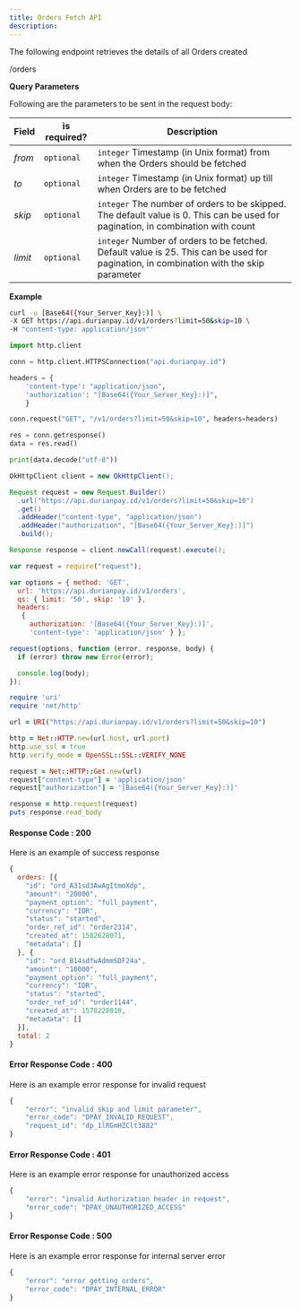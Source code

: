 ```yaml
---
title: Orders Fetch API
description: 
---
```


<div class = 'right-component'></div>

<div class = 'left-side'>


The following endpoint retrieves the details of all Orders created

<url get=""><div class = "ib">/orders</div></url>

</div>

<div class = 'full-side'>

<div class = 'left-side'>

**Query Parameters**

Following are the parameters to be sent in the request body:

| Field |	is required? |	Description |
| ----- | --------------- | ---------------- |
| _from_ |	`optional` |	`integer` Timestamp (in Unix format) from when the Orders should be fetched |
| _to_ |	`optional` |	`integer` Timestamp (in Unix format) up till when Orders are to be fetched |
| _skip_ |	`optional` |	`integer` The number of orders to be skipped. The default value is 0. This can be used for pagination, in combination with count |
| _limit_ |	`optional` |	`integer` Number of orders to be fetched. Default value is 25. This can be used for pagination, in combination with the skip parameter |

</div>

<div class = 'right-code'>

**Example**

<MultiCodeBlock>

```bash
curl -u [Base64({Your_Server_Key}:)] \
-X GET https://api.durianpay.id/v1/orders?limit=50&skip=10 \
-H "content-type: application/json"'
```

```python
import http.client

conn = http.client.HTTPSConnection("api.durianpay.id")

headers = {
    'content-type': "application/json",
    'authorization': "[Base64({Your_Server_Key}:)]",
    }

conn.request("GET", "/v1/orders?limit=50&skip=10", headers=headers)

res = conn.getresponse()
data = res.read()

print(data.decode("utf-8"))
```

```java
OkHttpClient client = new OkHttpClient();

Request request = new Request.Builder()
  .url("https://api.durianpay.id/v1/orders?limit=50&skip=10")
  .get()
  .addHeader("content-type", "application/json")
  .addHeader("authorization", "[Base64({Your_Server_Key}:)]")
  .build();

Response response = client.newCall(request).execute();
```

```js
var request = require("request");

var options = { method: 'GET',
  url: 'https://api.durianpay.id/v1/orders',
  qs: { limit: '50', skip: '10' },
  headers: 
   { 
     authorization: '[Base64({Your_Server_Key}:)]',
     'content-type': 'application/json' } };

request(options, function (error, response, body) {
  if (error) throw new Error(error);

  console.log(body);
});
```

```ruby
require 'uri'
require 'net/http'

url = URI("https://api.durianpay.id/v1/orders?limit=50&skip=10")

http = Net::HTTP.new(url.host, url.port)
http.use_ssl = true
http.verify_mode = OpenSSL::SSL::VERIFY_NONE

request = Net::HTTP::Get.new(url)
request["content-type"] = 'application/json'
request["authorization"] = '[Base64({Your_Server_Key}:)]'

response = http.request(request)
puts response.read_body
```

</MultiCodeBlock>

</div>

</div>

<div class = 'right-code ml-60'>

#### Response Code : 200 
Here is an example of success response

```js
{
  orders: [{
    "id": "ord_A31sd3AwAgItmmXdp",
    "amount": "20000",
    "payment_option": "full_payment",
    "currency": "IDR",
    "status": "started",
    "order_ref_id": "order2314",
    "created_at": 1582628071,
    "metadata": []
  }, {
    "id": "ord_B14sdfwAdmmSDF24a",
    "amount": "10000",
    "payment_option": "full_payment",
    "currency": "IDR",
    "status": "started",
    "order_ref_id": "order1144",
    "created_at": 1578228010,
    "metadata": []
  }],
  total: 2
}
```

#### Error Response Code : 400
Here is an example error response for invalid request

```js
{
    "error": "invalid skip and limit parameter",
    "error_code": "DPAY_INVALID_REQUEST",
    "request_id": "dp_1lRGmHZClt3882"
}
```

#### Error Response Code : 401
Here is an example error response for unauthorized access

```js
{
    "error": "invalid Authorization header in request",
    "error_code": "DPAY_UNAUTHORIZED_ACCESS"
}
```

#### Error Response Code : 500
Here is an example error response for internal server error

```js
{
    "error": "error getting orders",
    "error_code": "DPAY_INTERNAL_ERROR"
}
```

</div>